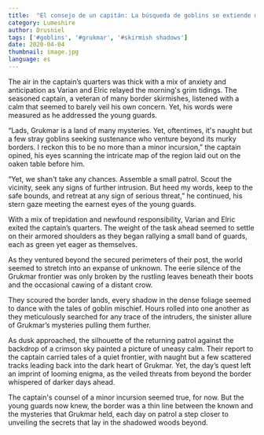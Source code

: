 ```yaml
---
title:  "El consejo de un capitán: La búsqueda de goblins se extiende más allá del velo de Grukmar"
category: Lumeshire
author: Drusniel
tags: ['#goblins', '#grukmar', '#skirmish shadows']
date: 2020-04-04
thumbnail: image.jpg
language: es
---
```


The air in the captain’s quarters was thick with a mix of anxiety and anticipation as Varian and Elric relayed the morning's grim tidings. The seasoned captain, a veteran of many border skirmishes, listened with a calm that seemed to barely veil his own concern. Yet, his words were measured as he addressed the young guards.

“Lads, Grukmar is a land of many mysteries. Yet, oftentimes, it's naught but a few stray goblins seeking sustenance who venture beyond its murky borders. I reckon this to be no more than a minor incursion,” the captain opined, his eyes scanning the intricate map of the region laid out on the oaken table before him.

“Yet, we shan't take any chances. Assemble a small patrol. Scout the vicinity, seek any signs of further intrusion. But heed my words, keep to the safe bounds, and retreat at any sign of serious threat,” he continued, his stern gaze meeting the earnest eyes of the young guards.

With a mix of trepidation and newfound responsibility, Varian and Elric exited the captain’s quarters. The weight of the task ahead seemed to settle on their armored shoulders as they began rallying a small band of guards, each as green yet eager as themselves.

As they ventured beyond the secured perimeters of their post, the world seemed to stretch into an expanse of unknown. The eerie silence of the Grukmar frontier was only broken by the rustling leaves beneath their boots and the occasional cawing of a distant crow.

They scoured the border lands, every shadow in the dense foliage seemed to dance with the tales of goblin mischief. Hours rolled into one another as they meticulously searched for any trace of the intruders, the sinister allure of Grukmar’s mysteries pulling them further.

As dusk approached, the silhouette of the returning patrol against the backdrop of a crimson sky painted a picture of uneasy calm. Their report to the captain carried tales of a quiet frontier, with naught but a few scattered tracks leading back into the dark heart of Grukmar. Yet, the day’s quest left an imprint of looming enigma, as the veiled threats from beyond the border whispered of darker days ahead.

The captain's counsel of a minor incursion seemed true, for now. But the young guards now knew, the border was a thin line between the known and the mysteries that Grukmar held, each day on patrol a step closer to unveiling the secrets that lay in the shadowed woods beyond.